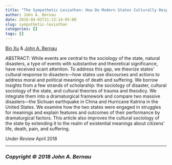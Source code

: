 ```yaml
---
title: "The Sympathetic Leviathan: How Do Modern States Culturally Respond to Disasters"
author: John A. Bernau
date: 2018-04-01T21:13:14-05:00
slug: sympathetic-leviathan
categories: []
tags: []
---
```


[Bin Xu](https://binxu.net/) & [John A. Bernau](https://johnabernau.netlify.com/about/)  
  
ABSTRACT: While events are central to the sociology of the state, natural disasters, a type of events with substantive and theoretical significance, have received scant attention. To address this gap, we theorize states’ cultural response to disasters—how states use discourses and actions to address moral and political meanings of death and suffering. We borrow insights from a few strands of scholarship: the sociology of disaster, cultural sociology of the state, and cultural theories of trauma and theodicy. We integrate them into a dramaturgical framework and compare two massive disasters—the Sichuan earthquake in China and Hurricane Katrina in the United States. We examine how the two states were engaged in struggles for meanings and explain features and outcomes of their performance by dramaturgical factors. This article also improves the cultural sociology of the state by extending it to the realm of existential meanings about citizens’ life, death, pain, and suffering. 

*Under Review* April 2018

___

### *Copyright &copy; 2018 John A. Bernau*
